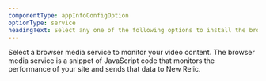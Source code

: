 ```yaml
---
componentType: appInfoConfigOption
optionType: service
headingText: Select any one of the following options to install the browser agent to the application
---
```

Select a browser media service to monitor your video content. The browser media service is a snippet of JavaScript code that monitors the performance of your site and sends that data to New Relic.